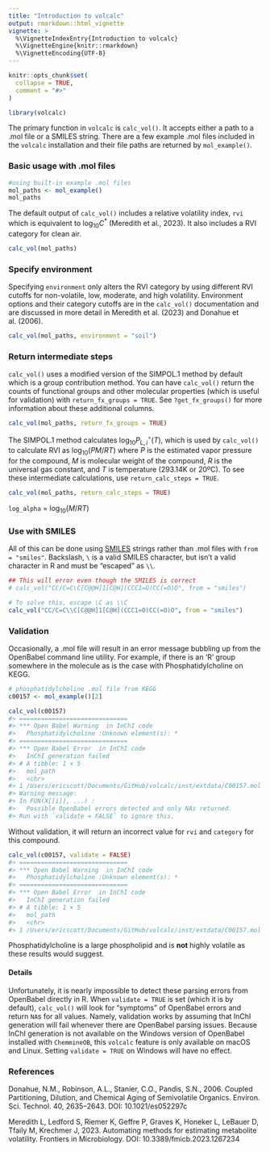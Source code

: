 ```yaml
---
title: "Introduction to volcalc"
output: rmarkdown::html_vignette
vignette: >
  %\VignetteIndexEntry{Introduction to volcalc}
  %\VignetteEngine{knitr::rmarkdown}
  %\VignetteEncoding{UTF-8}
---
```


```r
knitr::opts_chunk$set(
  collapse = TRUE,
  comment = "#>"
)
```

```r
library(volcalc)
```

The primary function in `volcalc` is `calc_vol()`.  It accepts either a path to a .mol file or a SMILES string.  There are a few example .mol files included in the `volcalc` installation and their file paths are returned by `mol_example()`.

### Basic usage with .mol files

```r
#using built-in example .mol files
mol_paths <- mol_example()
mol_paths
```

The default output of `calc_vol()` includes a relative volatility index, `rvi` which is equivalent to $\textrm{log}_{10}C^\ast$ (Meredith et al., 2023).  It also includes a RVI category for clean air.

```r
calc_vol(mol_paths)
```

### Specify environment

Specifying `environment` only alters the RVI category by using different RVI cutoffs for non-volatile, low, moderate, and high volatility. Environment options and their category cutoffs are in the `calc_vol()` documentation and are discussed in more detail in Meredith et al. (2023) and Donahue et al. (2006).

```r
calc_vol(mol_paths, environment = "soil")
```

### Return intermediate steps

`calc_vol()` uses a modified version of the SIMPOL.1 method by default which is a group contribution method.  You can have `calc_vol()` return the counts of functional groups and other molecular properties (which is useful for validation) with `return_fx_groups = TRUE`.  See `?get_fx_groups()` for more information about these additional columns.

```r
calc_vol(mol_paths, return_fx_groups = TRUE)
```

The SIMPOL.1 method calculates $\textrm{log}_{10} P_{\textrm{L},i}^\circ(T)$, which is used by `calc_vol()` to calculate RVI as $\textrm{log}_{10}(PM/RT)$ where $P$ is the estimated vapor pressure for the compound, $M$ is molecular weight of the compound, $R$ is the universal gas constant, and $T$ is temperature (293.14K or 20ºC). To see these intermediate calculations, use `return_calc_steps = TRUE`.

```r
calc_vol(mol_paths, return_calc_steps = TRUE)
```
`log_alpha` = $\textrm{log}_{10}(M/RT)$

### Use with SMILES

All of this can be done using [SMILES](https://en.wikipedia.org/wiki/Simplified_molecular-input_line-entry_system) strings rather than .mol files with `from = "smiles"`.  Backslash, `\` is a valid SMILES character, but isn't a valid character in R and must be "escaped" as `\\`.

```r
## This will error even though the SMILES is correct
# calc_vol("CC/C=C\C[C@@H]1[C@H](CCC1=O)CC(=O)O", from = "smiles")

# To solve this, escape \C as \\C
calc_vol("CC/C=C\\C[C@@H]1[C@H](CCC1=O)CC(=O)O", from = "smiles")
```

### Validation

Occasionally, a .mol file will result in an error message bubbling up from the OpenBabel command line utility. For example, if there is an 'R' group somewhere in the molecule as is the case with Phosphatidylcholine on KEGG.

```r
# phosphatidylcholine .mol file from KEGG
c00157 <- mol_example()[2]
```

<!-- the following chunks are not interactive because the OpenBabel errors also aren't captured when the vignette is built, so these must be edited manually to reflect what users actually see in their R console -->

```r
calc_vol(c00157)
#> ==============================
#> *** Open Babel Warning  in InChI code
#>   Phosphatidylcholine :Unknown element(s): *
#> ==============================
#> *** Open Babel Error  in InChI code
#>   InChI generation failed
#> # A tibble: 1 × 5
#>   mol_path                                                          formula name                  rvi category
#>   <chr>                                                             <chr>   <chr>               <dbl> <fct>   
#> 1 /Users/ericscott/Documents/GitHub/volcalc/inst/extdata/C00157.mol NA      Phosphatidylcholine    NA NA      
#> Warning message:
#> In FUN(X[[i]], ...) :
#>   Possible OpenBabel errors detected and only NAs returned.
#> Run with `validate = FALSE` to ignore this.

```

Without validation, it will return an incorrect value for `rvi` and `category` for this compound.

```r
calc_vol(c00157, validate = FALSE)
#> ==============================
#> *** Open Babel Warning  in InChI code
#>   Phosphatidylcholine :Unknown element(s): *
#> ==============================
#> *** Open Babel Error  in InChI code
#>   InChI generation failed
#> # A tibble: 1 × 5
#>   mol_path                                                          formula    name                 rvi category
#>   <chr>                                                             <chr>      <chr>              <dbl> <fct>   
#> 1 /Users/ericscott/Documents/GitHub/volcalc/inst/extdata/C00157.mol C10H18NO8P Phosphatidylcholi…  2.89 high     
```

Phosphatidylcholine is a large phospholipid and is **not** highly volatile as these results would suggest.  

#### Details

Unfortunately, it is nearly impossible to detect these parsing errors from OpenBabel directly in R. When `validate = TRUE` is set (which it is by default), `calc_vol()` will look for "symptoms" of OpenBabel errors and return `NA`s for all values. Namely, validation works by assuming that InChI generation will fail whenever there are OpenBabel parsing issues.  Because InChI generation is not available on the Windows version of OpenBabel installed with `ChemmineOB`, this `volcalc` feature is only available on macOS and Linux. Setting `validate = TRUE` on Windows will have no effect.

### References

Donahue, N.M., Robinson, A.L., Stanier, C.O., Pandis, S.N., 2006. Coupled Partitioning, Dilution, and Chemical Aging of Semivolatile Organics. Environ. Sci. Technol. 40, 2635–2643. DOI: 10.1021/es052297c

Meredith L, Ledford S, Riemer K, Geffre P, Graves K, Honeker L, LeBauer D, Tfaily M, Krechmer J, 2023. Automating methods for estimating metabolite volatility. Frontiers in Microbiology. DOI: 10.3389/fmicb.2023.1267234
